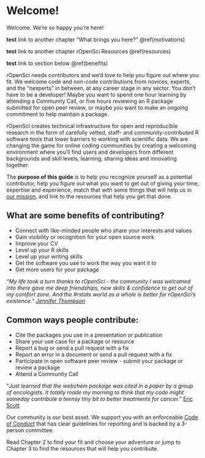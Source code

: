 # Welcome! {#welcome}

Welcome. We’re so happy you’re here!

**test** link to another chapter "What brings you here?" \@ref(motivations)

**test** link to another chapter rOpenSci Resources \@ref(resources)

**test** link to section below \@ref(benefits)

rOpenSci needs contributors and we’d love to help you figure out where you fit. We welcome code and non-code contributions from novices, experts, and the “nexperts” in between, at any career stage in any sector. You don’t have to be a developer! Maybe you want to spend one hour learning by attending a Community Call, or five hours reviewing an R package submitted for open peer review, or maybe you want to make an ongoing commitment to help maintain a package.

rOpenSci creates technical infrastructure for open and reproducible research in the form of carefully vetted, staff- and community-contributed R software tools that lower barriers to working with scientific data. We are changing the game for online coding communities by creating a welcoming environment where you’ll find users and developers from different backgrounds and skill levels, learning, sharing ideas and innovating together.

The **purpose of this guide** is to help you recognize yourself as a potential contributor, help you figure out what you want to get out of giving your time, expertise and experience, match that with some things that will help us in [our mission](https://ropensci.org/about/), and link to the resources that help you get that done. 

## What are some benefits of contributing? {#benefits}

*   Connect with like-minded people who share your interests and values
*   Gain visibility or recognition for your open source work
*   Improve your CV
*   Level up your R skills
*   Level up your writing skills
*   Get the software you use to work the way you want it to 
*   Get more users for your package

_“My life took a turn thanks to rOpenSci - the community I was welcomed into there gave me deep friendships, new skills & confidence to get out of my comfort zone. And the #rstats world as a whole is better for rOpenSci’s existence.” [Jennifer Thompson](https://twitter.com/jent103/status/1232460524031545344)_

## Common ways people contribute:

*   Cite the packages you use in a presentation or publication
*   Share your use case for a package or resource
*   Report a bug or send a pull request with a fix
*   Report an error in a document or send a pull request with a fix
*   Participate in open software peer review - submit your package or review a package
*   Attend a Community Call

“_Just learned that the webchem package was cited in a paper by a group of oncologists. It totally made my morning to think that my code might someday contribute a teensy tiny bit to better treatments for cancer._” [Eric Scott](https://twitter.com/LeafyEricScott/status/1273605411577442304)

Our community is our best asset. We support you with an enforceable [Code of Conduct](https://ropensci.org/code-of-conduct/) that has clear guidelines for reporting and is backed by a 3-person committee. 

Read Chapter 2 to find your fit and choose your adventure or jump to Chapter 3 to find the resources that will help you contribute. 